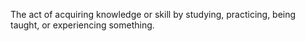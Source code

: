 The act of acquiring knowledge or skill by studying, practicing, being taught, or experiencing
something.
